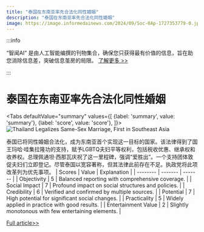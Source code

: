 ```yaml
---
title: "泰国在东南亚率先合法化同性婚姻"
description: "泰国在东南亚率先合法化同性婚姻"
image: https://image.informedainews.com/2024/09/Soc-0Ap-1727353779-0.jpg
---
```



:::info

“智闻AI“ 是由人工智能编撰的刊物集合，确保您只获得最有价值的信息，旨在助您消除信息差，突破信息茧房的局限。  [了解更多 >>](/)

:::

# 泰国在东南亚率先合法化同性婚姻


<Tabs
	defaultValue="summary"
	values={[
	{label: 'summary', value: 'summary'},
	{label: 'score', value: 'score'},
]}>
<TabItem value="summary">
<img
  src="https://image.informedainews.com/2024/09/Soc-0Ap-1727353779-0.jpg"
  alt="Thailand Legalizes Same-Sex Marriage, First in Southeast Asia"
/>



泰国已将同性婚姻合法化，成为东南亚首个实现这一目标的国家。该法律得到了国王玛哈·哇集拉隆功的支持，赋予LGBTQ夫妇平等权利，包括税收优惠、继承权和收养权。总理佩通坦·西那瓦庆祝了这一里程碑，强调“爱胜出”。一个支持团体敦促夫妇们立即登记。尽管泰国以宽容著称，但其法律此前存在不足。执政党将此项改革列为优先事项。
</TabItem>
<TabItem value="score">
	| Scores     | Value   | Explanation |
	| -------- | ------- | ------- |
	| Objectivity  | 5    | Balanced reporting with comprehensive coverage.    |
	| Social Impact | 7     | Profound impact on social structures and policies.    |
	| Credibility    | 6    | Verified and confirmed by multiple sources.    |
	| Potential    | 7    | High potential for significant social changes.    |
	| Practicality    | 5    | Widely applied in practice with good results.    |
	| Entertainment Value    | 2    | Slightly monotonous with few entertaining elements.    |
</TabItem>
</Tabs>

[Full article>>](https://www3.nhk.or.jp/nhkworld/en/news/20240925_27/)
